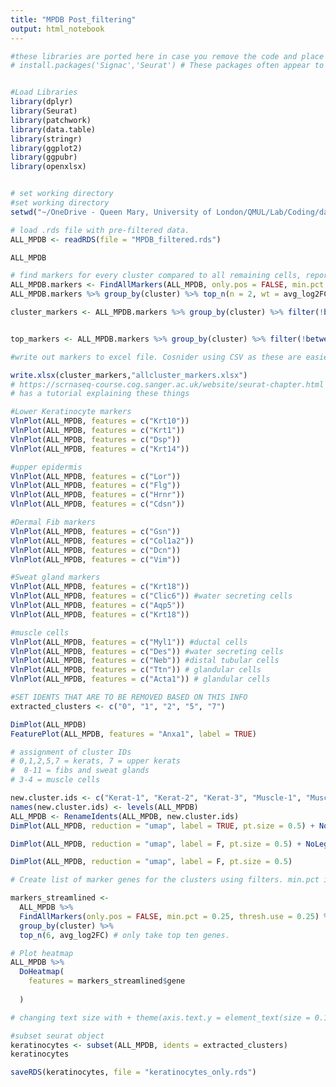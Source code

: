 ```yaml
---
title: "MPDB Post_filtering"
output: html_notebook
---
```


```r
#these libraries are ported here in case you remove the code and place elsewhere.
# install.packages('Signac','Seurat') # These packages often appear to be outdated/broken, so this line ensures up to date libraries before code running. 


#Load Libraries
library(dplyr)
library(Seurat)
library(patchwork)
library(data.table)
library(stringr)
library(ggplot2)
library(ggpubr)
library(openxlsx)


# set working directory
#set working directory 
setwd("~/OneDrive - Queen Mary, University of London/QMUL/Lab/Coding/data/R/Spatial/Scripts")

# load .rds file with pre-filtered data. 
ALL_MPDB <- readRDS(file = "MPDB_filtered.rds")

ALL_MPDB
```

```r
# find markers for every cluster compared to all remaining cells, report only the positive ones using only.pos = TRUE
ALL_MPDB.markers <- FindAllMarkers(ALL_MPDB, only.pos = FALSE, min.pct = 0.25, logfc.threshold = 0.25)
ALL_MPDB.markers %>% group_by(cluster) %>% top_n(n = 2, wt = avg_log2FC)

cluster_markers <- ALL_MPDB.markers %>% group_by(cluster) %>% filter(!between(avg_log2FC, -0.6, 0.6) & p_val_adj < 0.05)


top_markers <- ALL_MPDB.markers %>% group_by(cluster) %>% filter(!between(avg_log2FC, -1, 1) & p_val_adj < 0.05)

#write out markers to excel file. Cosnider using CSV as these are easier to manipulate.

write.xlsx(cluster_markers,"allcluster_markers.xlsx")
# https://scrnaseq-course.cog.sanger.ac.uk/website/seurat-chapter.html
# has a tutorial explaining these things
```
```r
#Lower Keratinocyte markers
VlnPlot(ALL_MPDB, features = c("Krt10"))
VlnPlot(ALL_MPDB, features = c("Krt1"))
VlnPlot(ALL_MPDB, features = c("Dsp"))
VlnPlot(ALL_MPDB, features = c("Krt14"))

```
```r
#upper epidermis
VlnPlot(ALL_MPDB, features = c("Lor"))
VlnPlot(ALL_MPDB, features = c("Flg"))
VlnPlot(ALL_MPDB, features = c("Hrnr"))
VlnPlot(ALL_MPDB, features = c("Cdsn"))
```


```r
#Dermal Fib markers
VlnPlot(ALL_MPDB, features = c("Gsn")) 
VlnPlot(ALL_MPDB, features = c("Col1a2")) 
VlnPlot(ALL_MPDB, features = c("Dcn"))
VlnPlot(ALL_MPDB, features = c("Vim"))

```

```r
#Sweat gland markers
VlnPlot(ALL_MPDB, features = c("Krt18")) 
VlnPlot(ALL_MPDB, features = c("Clic6")) #water secreting cells
VlnPlot(ALL_MPDB, features = c("Aqp5")) 
VlnPlot(ALL_MPDB, features = c("Krt18")) 
```
```r
#muscle cells
VlnPlot(ALL_MPDB, features = c("Myl1")) #ductal cells
VlnPlot(ALL_MPDB, features = c("Des")) #water secreting cells
VlnPlot(ALL_MPDB, features = c("Neb")) #distal tubular cells
VlnPlot(ALL_MPDB, features = c("Ttn")) # glandular cells
VlnPlot(ALL_MPDB, features = c("Acta1")) # glandular cells
```

```r
#SET IDENTS THAT ARE TO BE REMOVED BASED ON THIS INFO
extracted_clusters <- c("0", "1", "2", "5", "7")
```

```r
DimPlot(ALL_MPDB)
FeaturePlot(ALL_MPDB, features = "Anxa1", label = TRUE)
```
```r
# assignment of cluster IDs
# 0,1,2,5,7 = kerats, 7 = upper kerats
#  8-11 = fibs and sweat glands
# 3-4 = muscle cells

new.cluster.ids <- c("Kerat-1", "Kerat-2", "Kerat-3", "Muscle-1", "Muscle-2","Kerat-4", "Misc","Late Kerat","Fib + Sweat Gland-1", "Fib + Sweat Gland-2","Fib + Sweat Gland-3","Fib + Sweat Gland-4")
names(new.cluster.ids) <- levels(ALL_MPDB)
ALL_MPDB <- RenameIdents(ALL_MPDB, new.cluster.ids)
DimPlot(ALL_MPDB, reduction = "umap", label = TRUE, pt.size = 0.5) + NoLegend()

DimPlot(ALL_MPDB, reduction = "umap", label = F, pt.size = 0.5) + NoLegend()

DimPlot(ALL_MPDB, reduction = "umap", label = F, pt.size = 0.5)

```


```r
# Create list of marker genes for the clusters using filters. min.pct is the minimum percentage present. only.pos selects only positive markers for this.

markers_streamlined <-
  ALL_MPDB %>%
  FindAllMarkers(only.pos = FALSE, min.pct = 0.25, thresh.use = 0.25) %>%
  group_by(cluster) %>% 
  top_n(6, avg_log2FC) # only take top ten genes.

# Plot heatmap
ALL_MPDB %>%
  DoHeatmap(
    features = markers_streamlined$gene
    
  )

# changing text size with + theme(axis.text.y = element_text(size = 0.1)) doesn't seem to work, needs some graphical adjustments. 
```

```r
#subset seurat object
keratinocytes <- subset(ALL_MPDB, idents = extracted_clusters)
keratinocytes

saveRDS(keratinocytes, file = "keratinocytes_only.rds")
```



